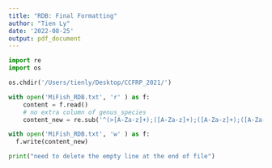 ```yaml
---
title: "RDB: Final Formatting"
author: "Tien Ly"
date: '2022-08-25'
output: pdf_document
---
```


```python
import re
import os

os.chdir('/Users/tienly/Desktop/CCFRP_2021/')

with open('MiFish_RDB.txt', 'r' ) as f:
    content = f.read()
    # no extra column of genus_species
    content_new = re.sub('^(>[A-Za-z]+);([A-Za-z]+);([A-Za-z]+);([A-Za-z]+);([A-Za-z]+);([A-Za-z]+);([A-Za-z-]+);([A-Z]+)$', r'\1;\2;\3;\4;\5;\6;\7;\n\8', content, flags = re.M)

with open('MiFish_RDB.txt', 'w' ) as f:
  f.write(content_new)

print("need to delete the empty line at the end of file")
```
